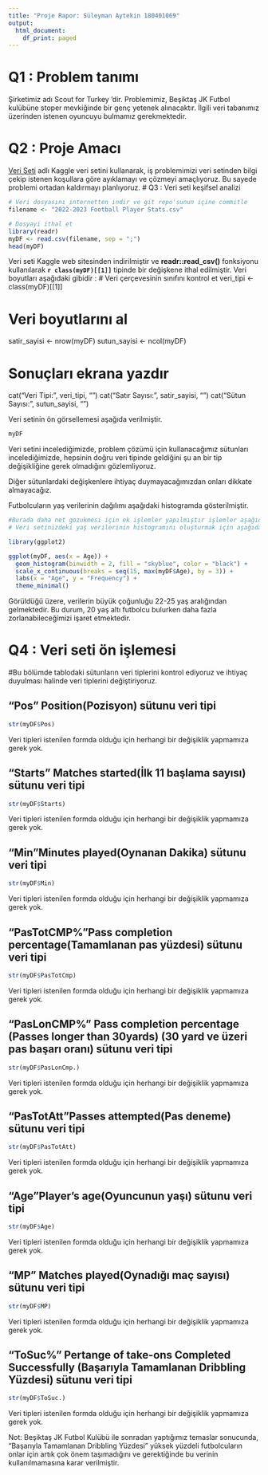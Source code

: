 ```yaml
---
title: "Proje Rapor: Süleyman Aytekin 180401069"
output:
  html_document:
    df_print: paged
---
```


# Q1 : Problem tanımı

Şirketimiz adı Scout for Turkey 'dir. Problemimiz, Beşiktaş JK Futbol kulübüne stoper mevkiğinde bir genç yetenek alınacaktır. İlgili veri tabanımız üzerinden istenen oyuncuyu bulmamız gerekmektedir.

# Q2 : Proje Amacı
[Veri Seti](https://www.kaggle.com/datasets/vivovinco/20222023-football-player-stats) adlı Kaggle veri setini kullanarak, iş problemimizi veri setinden bilgi çekip istenen koşullara göre ayıklamayı ve çözmeyi amaçlıyoruz. Bu sayede problemi ortadan kaldırmayı planlıyoruz.
# Q3 : Veri seti keşifsel analizi

```r
# Veri dosyasını internetten indir ve git repo'sunun içine commitle
filename <- "2022-2023 Football Player Stats.csv"

# Dosyayi ithal et
library(readr)
myDF <- read.csv(filename, sep = ";")
head(myDF)
```

Veri seti Kaggle web sitesinden indirilmiştir ve **readr::read_csv()** fonksiyonu kullanılarak **`r class(myDF)[[1]]`** tipinde bir değişkene ithal edilmiştir. Veri boyutları aşağıdaki gibidir :
# Veri çerçevesinin sınıfını kontrol et
veri_tipi <- class(myDF)[[1]]

# Veri boyutlarını al
satir_sayisi <- nrow(myDF)
sutun_sayisi <- ncol(myDF)

# Sonuçları ekrana yazdır
cat("Veri Tipi:", veri_tipi, "\n")
cat("Satır Sayısı:", satir_sayisi, "\n")
cat("Sütun Sayısı:", sutun_sayisi, "\n")

Veri setinin ön görsellemesi aşağıda verilmiştir.

```r
myDF
```
Veri setini incelediğimizde, problem çözümü için kullanacağımız sütunları incelediğimizde, hepsinin doğru veri tipinde geldiğini şu an bir tip değişikliğine gerek olmadığını gözlemliyoruz.

Diğer sütunlardaki değişkenlere ihtiyaç duymayacağımızdan onları  dikkate almayacağız.

Futbolcuların yaş verilerinin dağılımı aşağıdaki histogramda gösterilmiştir.

```r
#Burada daha net gozukmesi için ek işlemler yapılmıştır işlemler aşağıdaki gibidir.
# Veri setinizdeki yaş verilerinin histogramını oluşturmak için aşağıdaki gibi basit bir gösterim mevcuttur:  hist(myDF$Age, breaks = 20)

library(ggplot2)

ggplot(myDF, aes(x = Age)) +
  geom_histogram(binwidth = 2, fill = "skyblue", color = "black") +
  scale_x_continuous(breaks = seq(15, max(myDF$Age), by = 3)) +
  labs(x = "Age", y = "Frequency") +
  theme_minimal()
```



Görüldüğü üzere, verilerin büyük çoğunluğu 22-25 yaş aralığından gelmektedir. Bu durum, 20 yaş altı futbolcu bulurken daha fazla zorlanabileceğimizi işaret etmektedir.


# Q4 : Veri seti ön işlemesi

#Bu bölümde tablodaki sütunların veri tiplerini kontrol ediyoruz ve ihtiyaç duyulması halinde veri tiplerini değiştiriyoruz.

## "Pos " Position(Pozisyon) sütunu veri tipi 
```r
str(myDF$Pos)

```
Veri tipleri istenilen formda olduğu için herhangi bir değişiklik yapmamıza gerek yok.

## "Starts" Matches started(İlk 11 başlama sayısı) sütunu veri tipi 
```r
str(myDF$Starts)

```
Veri tipleri istenilen formda olduğu için herhangi bir değişiklik yapmamıza gerek yok.

## "Min "Minutes played(Oynanan Dakika) sütunu veri tipi 
```r
str(myDF$Min)

```

Veri tipleri istenilen formda olduğu için herhangi bir değişiklik yapmamıza gerek yok.

## "PasTotCMP% "Pass completion percentage(Tamamlanan pas yüzdesi) sütunu veri tipi 
```r
str(myDF$PasTotCmp)

```

Veri tipleri istenilen formda olduğu için herhangi bir değişiklik yapmamıza gerek yok.

## "PasLonCMP% " Pass completion percentage (Passes longer than 30yards) (30 yard ve üzeri pas başarı oranı) sütunu veri tipi 
```r
str(myDF$PasLonCmp.)

```

Veri tipleri istenilen formda olduğu için herhangi bir değişiklik yapmamıza gerek yok.

## "PasTotAtt "Passes attempted(Pas deneme) sütunu veri tipi 
```r
str(myDF$PasTotAtt)

```

Veri tipleri istenilen formda olduğu için herhangi bir değişiklik yapmamıza gerek yok.


## "Age "Player’s age(Oyuncunun yaşı) sütunu veri tipi 
```r
str(myDF$Age)

```

Veri tipleri istenilen formda olduğu için herhangi bir değişiklik yapmamıza gerek yok.

## "MP " Matches played(Oynadığı maç sayısı) sütunu veri tipi 
```r
str(myDF$MP)

```

Veri tipleri istenilen formda olduğu için herhangi bir değişiklik yapmamıza gerek yok.

## "ToSuc% " Pertange of take-ons Completed Successfully (Başarıyla Tamamlanan Dribbling Yüzdesi) sütunu veri tipi 
```r
str(myDF$ToSuc.)

```

Veri tipleri istenilen formda olduğu için herhangi bir değişiklik yapmamıza gerek yok.

Not: Beşiktaş JK Futbol Kulübü ile sonradan yaptığımız temaslar sonucunda, "Başarıyla Tamamlanan Dribbling Yüzdesi" yüksek yüzdeli futbolcuların onlar için artık çok önem taşımadığını ve gerektiğinde bu verinin kullanılmamasına karar verilmiştir.

